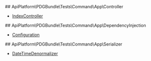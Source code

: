 <article class="api-list-container">
## ApiPlatform\PDGBundle\Tests\Command\App\Controller
<ul class="api-list">
    <li class="api-item">
        <a href="/pages/tests/Command/pages/references/Controller/IndexController.mdx">
            <span class="symbol C">
                IndexController
            </span>
        </a>
    </li>
</ul>
</article>
<article class="api-list-container">
## ApiPlatform\PDGBundle\Tests\Command\App\DependencyInjection
<ul class="api-list">
    <li class="api-item">
        <a href="/pages/tests/Command/pages/references/DependencyInjection/Configuration.mdx">
            <span class="symbol C">
                Configuration
            </span>
        </a>
    </li>
</ul>
</article>
<article class="api-list-container">
## ApiPlatform\PDGBundle\Tests\Command\App\Serializer
<ul class="api-list">
    <li class="api-item">
        <a href="/pages/tests/Command/pages/references/Serializer/DateTimeDenormalizer.mdx">
            <span class="symbol C">
                DateTimeDenormalizer
            </span>
        </a>
    </li>
</ul>
</article>
